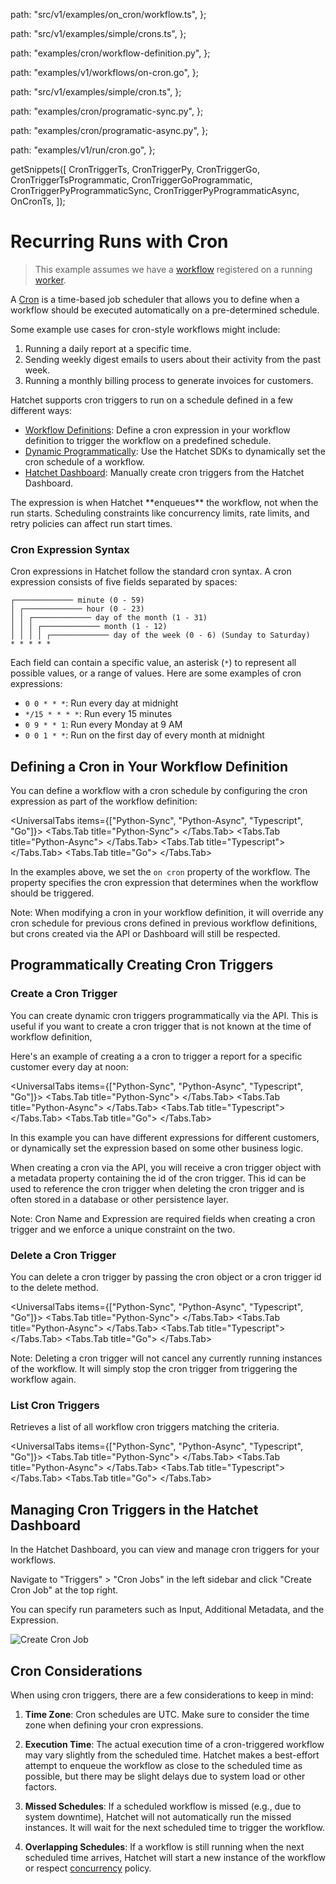 
  path: "src/v1/examples/on_cron/workflow.ts",
};

  path: "src/v1/examples/simple/crons.ts",
};

  path: "examples/cron/workflow-definition.py",
};

  path: "examples/v1/workflows/on-cron.go",
};

  path: "src/v1/examples/simple/cron.ts",
};

  path: "examples/cron/programatic-sync.py",
};

  path: "examples/cron/programatic-async.py",
};

  path: "examples/v1/run/cron.go",
};

  getSnippets([
    CronTriggerTs,
    CronTriggerPy,
    CronTriggerGo,
    CronTriggerTsProgrammatic,
    CronTriggerGoProgrammatic,
    CronTriggerPyProgrammaticSync,
    CronTriggerPyProgrammaticAsync,
    OnCronTs,
  ]);

# Recurring Runs with Cron

> This example assumes we have a [workflow](./basic-workflows.mdx) registered on a running [worker](./workers.mdx).

A [Cron](https://en.wikipedia.org/wiki/Cron) is a time-based job scheduler that allows you to define when a workflow should be executed automatically on a pre-determined schedule.

Some example use cases for cron-style workflows might include:

1. Running a daily report at a specific time.
2. Sending weekly digest emails to users about their activity from the past week.
3. Running a monthly billing process to generate invoices for customers.

Hatchet supports cron triggers to run on a schedule defined in a few different ways:

- [Workflow Definitions](./cron-runs.mdx#defining-a-cron-in-your-workflow-definition): Define a cron expression in your workflow definition to trigger the workflow on a predefined schedule.
- [Dynamic Programmatically](./cron-runs.mdx#programmatically-creating-cron-triggers): Use the Hatchet SDKs to dynamically set the cron schedule of a workflow.
- [Hatchet Dashboard](./cron-runs.mdx#managing-cron-jobs-in-the-hatchet-dashboard): Manually create cron triggers from the Hatchet Dashboard.

<Callout type="info">
  The expression is when Hatchet **enqueues** the workflow, not when the run
  starts. Scheduling constraints like concurrency limits, rate limits, and retry
  policies can affect run start times.
</Callout>

### Cron Expression Syntax

Cron expressions in Hatchet follow the standard cron syntax. A cron expression consists of five fields separated by spaces:

```
┌───────────── minute (0 - 59)
│ ┌───────────── hour (0 - 23)
│ │ ┌───────────── day of the month (1 - 31)
│ │ │ ┌───────────── month (1 - 12)
│ │ │ │ ┌───────────── day of the week (0 - 6) (Sunday to Saturday)
* * * * *
```

Each field can contain a specific value, an asterisk (`*`) to represent all possible values, or a range of values. Here are some examples of cron expressions:

- `0 0 * * *`: Run every day at midnight
- `*/15 * * * *`: Run every 15 minutes
- `0 9 * * 1`: Run every Monday at 9 AM
- `0 0 1 * *`: Run on the first day of every month at midnight

## Defining a Cron in Your Workflow Definition

You can define a workflow with a cron schedule by configuring the cron expression as part of the workflow definition:

<UniversalTabs items={["Python-Sync", "Python-Async", "Typescript", "Go"]}>
  <Tabs.Tab title="Python-Sync">
    <GithubSnippet
      src={CronTriggerPy}
      target="Workflow Definition Cron Trigger"
    />
  </Tabs.Tab>
  <Tabs.Tab title="Python-Async">
    <GithubSnippet
      src={CronTriggerPy}
      target="Workflow Definition Cron Trigger"
    />
  </Tabs.Tab>
  <Tabs.Tab title="Typescript">
    <GithubSnippet src={OnCronTs} target="Run Workflow on Cron" />
  </Tabs.Tab>
  <Tabs.Tab title="Go">
    <GithubSnippet
      src={CronTriggerGo}
      target="Workflow Definition Cron Trigger"
    />
  </Tabs.Tab>
</UniversalTabs>

In the examples above, we set the `on cron` property of the workflow. The property specifies the cron expression that determines when the workflow should be triggered.

<Callout>
  Note: When modifying a cron in your workflow definition, it will override any
  cron schedule for previous crons defined in previous workflow definitions, but
  crons created via the API or Dashboard will still be respected.
</Callout>

## Programmatically Creating Cron Triggers

### Create a Cron Trigger

You can create dynamic cron triggers programmatically via the API. This is useful if you want to create a cron trigger that is not known at the time of workflow definition,

Here's an example of creating a a cron to trigger a report for a specific customer every day at noon:

<UniversalTabs items={["Python-Sync", "Python-Async", "Typescript", "Go"]}>
  <Tabs.Tab title="Python-Sync">
    <GithubSnippet src={CronTriggerPyProgrammaticSync} target="Create" />
  </Tabs.Tab>
  <Tabs.Tab title="Python-Async">
    <GithubSnippet src={CronTriggerPyProgrammaticAsync} target="Create" />
  </Tabs.Tab>
  <Tabs.Tab title="Typescript">
    <GithubSnippet src={CronTriggerTsProgrammatic} target="Create" />
  </Tabs.Tab>
  <Tabs.Tab title="Go">
    <GithubSnippet src={CronTriggerGoProgrammatic} target="Create" />
  </Tabs.Tab>
</UniversalTabs>

In this example you can have different expressions for different customers, or dynamically set the expression based on some other business logic.

When creating a cron via the API, you will receive a cron trigger object with a metadata property containing the id of the cron trigger. This id can be used to reference the cron trigger when deleting the cron trigger and is often stored in a database or other persistence layer.

<Callout>
  Note: Cron Name and Expression are required fields when creating a cron
  trigger and we enforce a unique constraint on the two.
</Callout>

### Delete a Cron Trigger

You can delete a cron trigger by passing the cron object or a cron trigger id to the delete method.

<UniversalTabs items={["Python-Sync", "Python-Async", "Typescript", "Go"]}>
  <Tabs.Tab title="Python-Sync">
    <GithubSnippet src={CronTriggerPyProgrammaticSync} target="Delete" />
  </Tabs.Tab>
  <Tabs.Tab title="Python-Async">
    <GithubSnippet src={CronTriggerPyProgrammaticAsync} target="Delete" />
  </Tabs.Tab>
  <Tabs.Tab title="Typescript">
    <GithubSnippet src={CronTriggerTsProgrammatic} target="Delete" />
  </Tabs.Tab>
  <Tabs.Tab title="Go">
    <GithubSnippet src={CronTriggerGoProgrammatic} target="Delete" />
  </Tabs.Tab>
</UniversalTabs>

<Callout>
  Note: Deleting a cron trigger will not cancel any currently running instances
  of the workflow. It will simply stop the cron trigger from triggering the
  workflow again.
</Callout>

### List Cron Triggers

Retrieves a list of all workflow cron triggers matching the criteria.

<UniversalTabs items={["Python-Sync", "Python-Async", "Typescript", "Go"]}>
  <Tabs.Tab title="Python-Sync">
    <GithubSnippet src={CronTriggerPyProgrammaticSync} target="List" />
  </Tabs.Tab>
  <Tabs.Tab title="Python-Async">
    <GithubSnippet src={CronTriggerPyProgrammaticAsync} target="List" />
  </Tabs.Tab>
  <Tabs.Tab title="Typescript">
    <GithubSnippet src={CronTriggerTsProgrammatic} target="List" />
  </Tabs.Tab>
  <Tabs.Tab title="Go">
    <GithubSnippet src={CronTriggerGoProgrammatic} target="List" />
  </Tabs.Tab>
</UniversalTabs>

## Managing Cron Triggers in the Hatchet Dashboard

In the Hatchet Dashboard, you can view and manage cron triggers for your workflows.

Navigate to "Triggers" > "Cron Jobs" in the left sidebar and click "Create Cron Job" at the top right.

You can specify run parameters such as Input, Additional Metadata, and the Expression.

![Create Cron Job](../../public/cron-dash.gif)

## Cron Considerations

When using cron triggers, there are a few considerations to keep in mind:

1. **Time Zone**: Cron schedules are UTC. Make sure to consider the time zone when defining your cron expressions.

2. **Execution Time**: The actual execution time of a cron-triggered workflow may vary slightly from the scheduled time. Hatchet makes a best-effort attempt to enqueue the workflow as close to the scheduled time as possible, but there may be slight delays due to system load or other factors.

3. **Missed Schedules**: If a scheduled workflow is missed (e.g., due to system downtime), Hatchet will not automatically run the missed instances. It will wait for the next scheduled time to trigger the workflow.

4. **Overlapping Schedules**: If a workflow is still running when the next scheduled time arrives, Hatchet will start a new instance of the workflow or respect [concurrency](./concurrency.mdx) policy.
